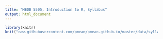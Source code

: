 ```yaml
---
title: "MEDB 5505, Introduction to R, Syllabus"
output: html_document
---
```


```r
library(knitr)
knit("raw.githubusercontent.com/pmean/pmean.github.io/master/data/syllabus-part-a-5505.md")
```
